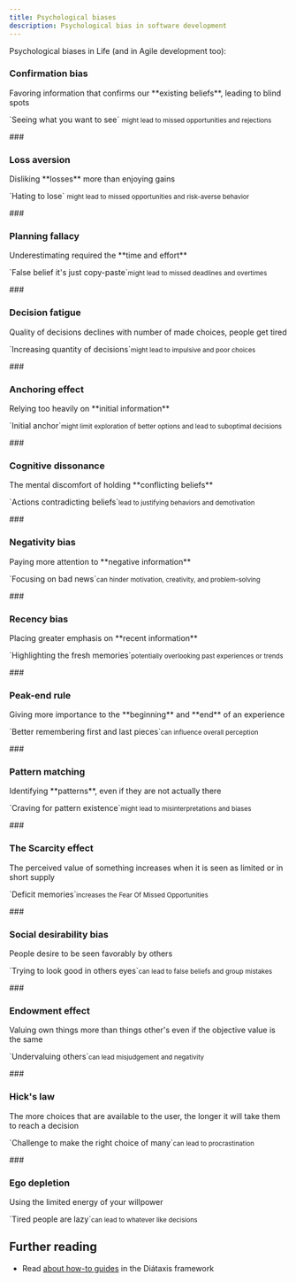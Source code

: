 ```yaml
---
title: Psychological biases
description: Psychological bias in software development
---
```



Psychological biases in Life (and in Agile development too):

### <h3 class="hidden">Confirmation bias</h3>
<Card title="Confirmation bias" icon="star">
  Favoring information that confirms our **existing beliefs**, leading to blind spots
  <p>`Seeing what you want to see` <small>might lead to missed opportunities and rejections</small></p>
</Card>
### <h3 class="hidden">Loss aversion</h3>
<Card title="Loss aversion" icon="star">
  Disliking **losses** more than enjoying gains
  <p>`Hating to lose` <small>might lead to missed opportunities and risk-averse behavior</small></p>
</Card>
### <h3 class="hidden">Planning fallacy</h3>
<Card title="Planning fallacy" icon="star">
  Underestimating required the **time and effort**
  <p>`False belief it's just copy-paste`<small>might lead to missed deadlines and overtimes</small></p>
</Card>
### <h3 class="hidden">Decision fatigue</h3>
<Card title="Decision fatigue" icon="star">
  Quality of decisions declines with number of made choices, people get tired
  <p>`Increasing quantity of decisions`<small>might lead to impulsive and poor choices</small></p>
</Card>
### <h3 class="hidden">Anchoring effect</h3>
<Card title="Anchoring effect" icon="star">
  Relying too heavily on **initial information**
  <p>`Initial anchor`<small>might limit exploration of better options and lead to suboptimal decisions</small></p>
</Card>
### <h3 class="hidden">Cognitive dissonance</h3>
<Card title="Cognitive dissonance" icon="star">
  The mental discomfort of holding **conflicting beliefs**
  <p>`Actions contradicting beliefs`<small>lead to justifying behaviors and demotivation</small></p>
</Card>
### <h3 class="hidden">Negativity bias</h3>
<Card title="Negativity bias" icon="star">
  Paying more attention to **negative information**
  <p>`Focusing on bad news`<small>can hinder motivation, creativity, and problem-solving</small></p>
</Card>
### <h3 class="hidden">Recency bias</h3>
<Card title="Recency bias" icon="star">
  Placing greater emphasis on **recent information**
  <p>`Highlighting the fresh memories`<small>potentially overlooking past experiences or trends</small></p>
</Card>
### <h3 class="hidden">Peak-end rule</h3>
<Card title="Peak-end rule" icon="star">
  Giving more importance to the **beginning** and **end** of an experience
  <p>`Better remembering first and last pieces`<small>can influence overall perception</small></p>
</Card>
### <h3 class="hidden">Pattern matching</h3>
<Card title="Pattern matching" icon="star">
  Identifying **patterns**, even if they are not actually there
  <p>`Craving for pattern existence`<small>might lead to misinterpretations and biases</small></p>
</Card>
### <h3 class="hidden">The Scarcity effect</h3>
<Card title="The Scarcity effect" icon="star">
  The perceived value of something increases when it is seen as limited or in short supply
  <p>`Deficit memories`<small>increases the Fear Of Missed Opportunities</small></p>
</Card>
### <h3 class="hidden">Social desirability bias</h3>
<Card title="Social desirability bias" icon="star">
  People desire to be seen favorably by others
  <p>`Trying to look good in others eyes`<small>can lead to false beliefs and group mistakes</small></p>
</Card>
### <h3 class="hidden">Endowment effect</h3>
<Card title="Endowment effect" icon="star">
  Valuing own things more than things other's even if the objective value is the same
  <p>`Undervaluing others`<small>can lead misjudgement and negativity</small></p>
</Card>
### <h3 class="hidden">Hick's law</h3>
<Card title="Hick's law" icon="star">
  The more choices that are available to the user, the longer it will take them to reach a decision
  <p>`Challenge to make the right choice of many`<small>can lead to procrastination</small></p>
</Card>
### <h3 class="hidden">Ego depletion</h3>
<Card title="Ego depletion" icon="star">
  Using the limited energy of your willpower
  <p>`Tired people are lazy`<small>can lead to whatever like decisions</small></p>
</Card>


## Further reading

- Read [about how-to guides](https://diataxis.fr/how-to-guides/) in the Diátaxis framework
